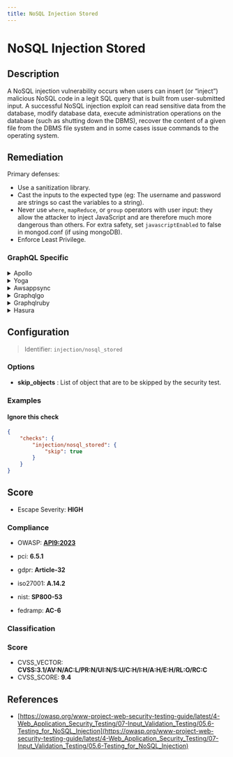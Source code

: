 ```yaml
---
title: NoSQL Injection Stored
---
```


# NoSQL Injection Stored

## Description

A NoSQL injection vulnerability occurs when users can insert (or “inject”) malicious NoSQL code in a legit SQL query that is built from user-submitted input.
A successful NoSQL injection exploit can read sensitive data from the database, modify database data, execute administration operations on the database (such as shutting down the DBMS), recover the content of a given file from the DBMS file system and in some cases issue commands to the operating system.


## Remediation

Primary defenses:
- Use a sanitization library.
- Cast the inputs to the expected type (eg: The username and password are strings so cast the variables to a string).
- Never use `where`, `mapReduce`, or `group` operators with user input: they allow the attacker to inject JavaScript and are therefore much more dangerous than others. For extra safety, set `javascriptEnabled` to false in mongod.conf (if using mongoDB).
- Enforce Least Privilege.



### GraphQL Specific

<details>
    <summary>Apollo</summary>

To prevent NoSQL injection in Apollo, validate and sanitize all user inputs. Use parameterized queries or the Apollo built-in features to handle user input safely.

</details>

<details>
    <summary>Yoga</summary>

In Yoga, ensure that all inputs are properly validated and sanitized. Avoid directly passing user input to database queries.

</details>

<details>
    <summary>Awsappsync</summary>

For AWS AppSync, use VTL (Velocity Template Language) to sanitize and validate input arguments before they are passed to resolvers.

</details>

<details>
    <summary>Graphqlgo</summary>

In GraphQL-Go, use middleware to validate and sanitize input data before it reaches the resolver functions.

</details>

<details>
    <summary>Graphqlruby</summary>

For GraphQL-Ruby, use built-in validators or custom validation methods to ensure that all inputs are properly sanitized before executing queries.

</details>

<details>
    <summary>Hasura</summary>

With Hasura, leverage permission rules and session variables to control access and validate inputs at the GraphQL layer.

</details>

## Configuration

> Identifier: `injection/nosql_stored`

### Options

- **skip_objects** : List of object that are to be skipped by the security test.




### Examples



#### Ignore this check

```json
{
    "checks": {
        "injection/nosql_stored": {
            "skip": true
        }
    }
}
```




## Score

- Escape Severity: **<span className="high-severity">HIGH</span>**

### Compliance

- OWASP: **[API9:2023](https://github.com/OWASP/API-Security/blob/master/editions/2023/en/0xa9-improper-inventory-management.md)**
- pci: **6.5.1**
- gdpr: **Article-32**


- iso27001: **A.14.2**
- nist: **SP800-53**
- fedramp: **AC-6**

### Classification






### Score

- CVSS_VECTOR: **CVSS:3.1/AV:N/AC:L/PR:N/UI:N/S:U/C:H/I:H/A:H/E:H/RL:O/RC:C**
- CVSS_SCORE: **9.4**

## References

- [https://owasp.org/www-project-web-security-testing-guide/latest/4-Web_Application_Security_Testing/07-Input_Validation_Testing/05.6-Testing_for_NoSQL_Injection](https://owasp.org/www-project-web-security-testing-guide/latest/4-Web_Application_Security_Testing/07-Input_Validation_Testing/05.6-Testing_for_NoSQL_Injection)
  